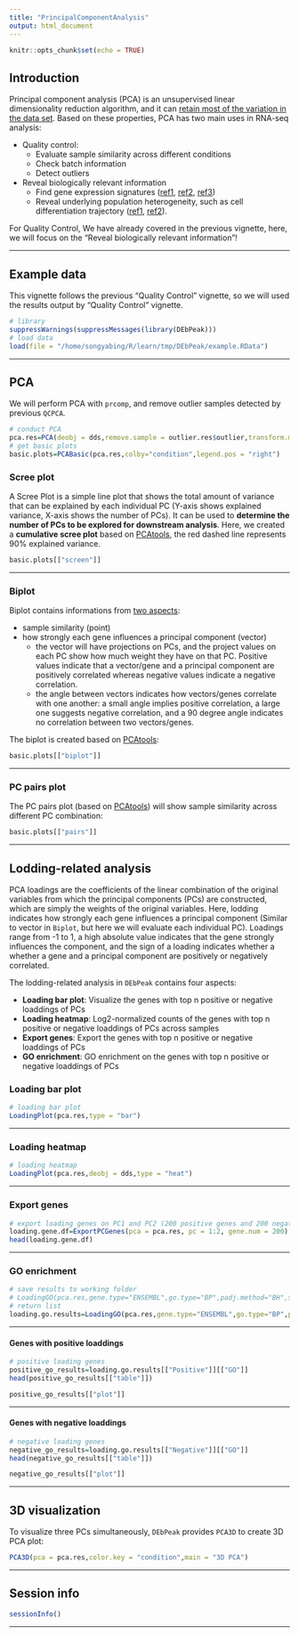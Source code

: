 ```yaml
---
title: "PrincipalComponentAnalysis"
output: html_document
---
```


```r
knitr::opts_chunk$set(echo = TRUE)
```

## Introduction
Principal component analysis (PCA) is an unsupervised linear dimensionality reduction algorithm, and it can [retain most of the variation in the data set](https://www.nature.com/articles/nbt0308-303). Based on these properties, PCA has two main uses in RNA-seq analysis:

* Quality control: 
  - Evaluate sample similarity across different conditions
  - Check batch information
  - Detect outliers
* Reveal biologically relevant information
  - Find gene expression signatures ([ref1](https://www.ncbi.nlm.nih.gov/pmc/articles/PMC5317117/), [ref2](https://link.springer.com/article/10.1007/s13238-019-0648-6), [ref3](https://www.biorxiv.org/content/10.1101/2020.10.26.355750v3.full))
  - Reveal underlying population heterogeneity, such as cell differentiation trajectory ([ref1](https://insight.jci.org/articles/view/159093), [ref2](https://www.pnas.org/doi/10.1073/pnas.1908180116)).

For Quality Control, We have already covered in the previous vignette, here, we will focus on the "Reveal biologically relevant information"!

<hr />

## Example data
This vignette follows the previous "Quality Control" vignette, so we will used the results output by "Quality Control" vignette.

```r
# library
suppressWarnings(suppressMessages(library(DEbPeak)))
# load data
load(file = "/home/songyabing/R/learn/tmp/DEbPeak/example.RData")
```

<hr />

## PCA
We will perform PCA with `prcomp`, and remove outlier samples detected by previous `QCPCA`.
```r
# conduct PCA
pca.res=PCA(deobj = dds,remove.sample = outlier.res$outlier,transform.method = "rlog")
# get basic plots
basic.plots=PCABasic(pca.res,colby="condition",legend.pos = "right")
```

### Scree plot
A Scree Plot is a simple line plot that shows the total amount of variance that can be explained by each individual PC (Y-axis shows explained variance, X-axis shows the number of PCs). It can be used to **determine the number of PCs to be explored for downstream analysis**. Here, we created a **cumulative scree plot** based on [PCAtools](https://github.com/kevinblighe/PCAtools), the red dashed line represents 90% explained variance.
```r
basic.plots[["screen"]]
```

<hr />

### Biplot
Biplot contains informations from [two aspects](https://blog.bioturing.com/2018/06/18/how-to-read-pca-biplots-and-scree-plots/):

* sample similarity (point)
* how strongly each gene influences a principal component (vector)
  - the vector will have projections on PCs, and the project values on each PC show how much weight they have on that PC. Positive values indicate that a vector/gene and a principal component are positively correlated whereas negative values indicate a negative correlation.
  - the angle between vectors indicates how vectors/genes correlate with one another: a small angle implies positive correlation, a large one suggests negative correlation, and a 90 degree angle indicates no correlation between two vectors/genes.
  
The biplot is created based on [PCAtools](https://github.com/kevinblighe/PCAtools):
```r
basic.plots[["biplot"]]
```

<hr />

### PC pairs plot
The PC pairs plot (based on [PCAtools](https://github.com/kevinblighe/PCAtools)) will show sample similarity across different PC combination:
```r
basic.plots[["pairs"]]
```

<hr />
  
## Lodding-related analysis
PCA loadings are the coefficients of the linear combination of the original variables from which the principal components (PCs) are constructed, which are simply the weights of the original variables. Here, lodding indicates how strongly each gene influences a principal component (Similar to vector in `Biplot`, but here we will evaluate each individual PC). Loadings range from -1 to 1, a high absolute value indicates that the gene strongly influences the component, and the sign of a loading indicates whether a whether a gene and a principal component are positively or negatively correlated. 

The lodding-related analysis in `DEbPeak` contains four aspects: 

* **Loading bar plot**: Visualize the genes with top n positive or negative loaddings of PCs
* **Loading heatmap**: Log2-normalized counts of the genes with top n positive or negative loaddings of PCs across samples
* **Export genes**: Export the genes with top n positive or negative loaddings of PCs
* **GO enrichment**: GO enrichment on the genes with top n positive or negative loaddings of PCs

### Loading bar plot
```r
# loading bar plot
LoadingPlot(pca.res,type = "bar")
```

<hr />

### Loading heatmap
```r
# loading heatmap
LoadingPlot(pca.res,deobj = dds,type = "heat")
```

<hr />

### Export genes
```r
# export loading genes on PC1 and PC2 (200 positive genes and 200 negative genes) 
loading.gene.df=ExportPCGenes(pca = pca.res, pc = 1:2, gene.num = 200)
head(loading.gene.df)
```

<hr />

### GO enrichment
```r
# save results to working folder
# LoadingGO(pca.res,gene.type="ENSEMBL",go.type="BP",padj.method="BH",save = T)
# return list
loading.go.results=LoadingGO(pca.res,gene.type="ENSEMBL",go.type="BP",padj.method="BH",str.width = 50,save = F)
```

<hr />

#### Genes with positive loaddings
```r
# positive loading genes
positive_go_results=loading.go.results[["Positive"]][["GO"]]
head(positive_go_results[["table"]])

positive_go_results[["plot"]]
```

<hr />

#### Genes with negative loaddings
```r
# negative loading genes
negative_go_results=loading.go.results[["Negative"]][["GO"]]
head(negative_go_results[["table"]])

negative_go_results[["plot"]]
```

<hr />

## 3D visualization
To visualize three PCs simultaneously, `DEbPeak` provides `PCA3D` to create 3D PCA plot:
```r
PCA3D(pca = pca.res,color.key = "condition",main = "3D PCA")
```

<hr />

## Session info
```r
sessionInfo()
```

<hr />







